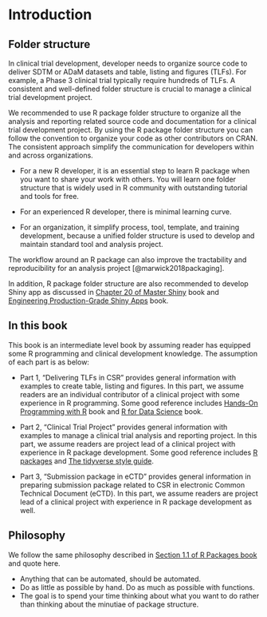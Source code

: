 # Introduction {#intro}

## Folder structure 

In clinical trial development, developer needs to organize source code to deliver SDTM or ADaM datasets and table, listing and figures (TLFs).
For example, a Phase 3 clinical trial typically require hundreds of TLFs. 
A consistent and well-defined folder structure is crucial to manage a clinical trial development project. 

We recommended to use R package folder structure to organize all the analysis and reporting related source code and documentation
for a clinical trial development project. 
By using the R package folder structure you can follow the convention to organize your code as other contributors on CRAN.
The consistent approach simplify the communication for developers within and across organizations. 

- For a new R developer, it is an essential step to learn R package when you want to share your work with others. 
You will learn one folder structure that is widely used in R community with outstanding tutorial and tools for free. 

- For an experienced R developer, there is minimal learning curve.

- For an organization, it simplify process, tool, template, and training development, because a unified folder structure is used to develop and maintain standard tool and analysis project.  

The workflow around an R package can also improve the tractability and reproducibility for an analysis project [@marwick2018packaging].

In addition, R package folder structure are also recommended to develop Shiny app as discussed in [Chapter 20 of Master Shiny](https://mastering-shiny.org/scaling-packaging.html) book and [Engineering Production-Grade Shiny Apps](https://engineering-shiny.org/golem.html) book.   

## In this book

This book is an intermediate level book by assuming reader has equipped some R programming and clinical development knowledge.
The assumption of each part is as below:

- Part 1, "Delivering TLFs in CSR" provides general information with examples to create table, listing and figures. 
In this part, we assume readers are an individual contributor of a clinical project with some experience in R programming. 
Some good reference includes [Hands-On Programming with R](https://rstudio-education.github.io/hopr/) book and 
[R for Data Science](https://r4ds.had.co.nz/) book.

- Part 2, "Clinical Trial Project" provides general information with examples to manage a clinical trial analysis and reporting 
project. In this part, we assume readers are project lead of a clinical project with experience in R package development. 
Some good reference includes [R packages](https://r-pkgs.org/) and [The tidyverse style guide](https://style.tidyverse.org/). 

- Part 3, "Submission package in eCTD" provides general information in preparing submission package related to CSR in 
electronic Common Technical Document (eCTD). In this part, we assume readers are project lead of a clinical project 
with experience in R package development as well.     

## Philosophy 

We follow the same philosophy described in [Section 1.1 of R Packages book](https://r-pkgs.org/intro.html?q=Marwick#intro-phil) and quote here.

- Anything that can be automated, should be automated. 
- Do as little as possible by hand. Do as much as possible with functions. 
- The goal is to spend your time thinking about what you want to do rather than thinking about the minutiae of package structure.
